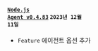 #### <code class='changelog-service'><a href="../release-notes/nodejs/nodejs-0_4_83">Node.js Agent v0.4.83</a></code> <code class='changelog-date'>2023년 12월 11일</code>

- <code class="Feature">Feature</code> 에이전트 옵션 추가

